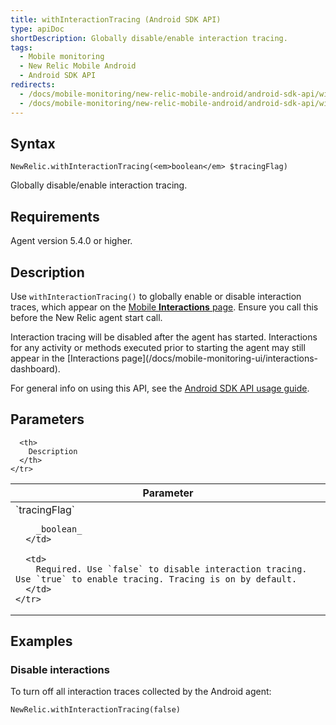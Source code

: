 ```yaml
---
title: withInteractionTracing (Android SDK API)
type: apiDoc
shortDescription: Globally disable/enable interaction tracing.
tags:
  - Mobile monitoring
  - New Relic Mobile Android
  - Android SDK API
redirects:
  - /docs/mobile-monitoring/new-relic-mobile-android/android-sdk-api/withinteractiontracing-android-agent-api
  - /docs/mobile-monitoring/new-relic-mobile-android/android-sdk-api/withinteractiontracing-android-sdk-api
---
```


## Syntax

```
NewRelic.withInteractionTracing(<em>boolean</em> $tracingFlag)
```

Globally disable/enable interaction tracing.

## Requirements

Agent version 5.4.0 or higher.

## Description

Use `withInteractionTracing()` to globally enable or disable interaction traces, which appear on the [Mobile **Interactions** page](/docs/mobile-monitoring/mobile-monitoring-ui/mobile-app-pages/interactions-page). Ensure you call this before the New Relic agent start call.

<Callout variant="important">
  Interaction tracing will be disabled after the agent has started. Interactions for any activity or methods executed prior to starting the agent may still appear in the [Interactions page](/docs/mobile-monitoring-ui/interactions-dashboard).
</Callout>

For general info on using this API, see the [Android SDK API usage guide](/docs/mobile-monitoring/new-relic-mobile-android/install-configure/work-android-sdk-api).

## Parameters

<table>
  <thead>
    <tr>
      <th width="25%">
        Parameter
      </th>

      <th>
        Description
      </th>
    </tr>
  </thead>

  <tbody>
    <tr>
      <td>
        `tracingFlag`

        _boolean_
      </td>

      <td>
        Required. Use `false` to disable interaction tracing. Use `true` to enable tracing. Tracing is on by default.
      </td>
    </tr>
  </tbody>
</table>

## Examples

### Disable interactions

To turn off all interaction traces collected by the Android agent:

```
NewRelic.withInteractionTracing(false)
```
